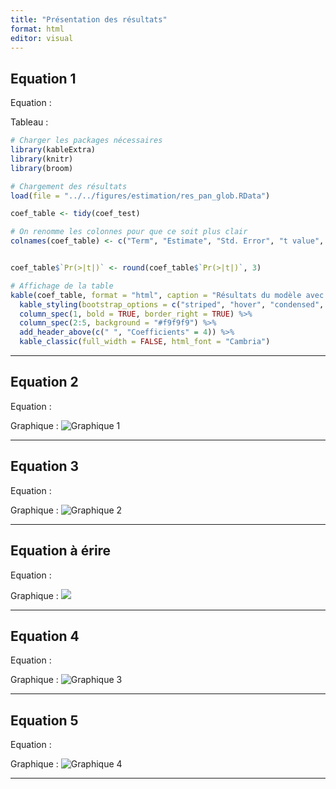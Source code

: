 ```yaml
---
title: "Présentation des résultats"
format: html
editor: visual
---
```


## Equation 1

Equation :

```{=tex}
\begin{multline}
    r_{i,t}-r_t^f=\alpha+\beta_{rm}.(r_t^m-r_t^f)+\beta_{SMB}.r_t^{SMB}+\beta_{HML}.r_t^{HML} + \beta_{RMW}.r_t^{RMW}+\beta_{CMA}.r_t^{CMA} \\ 
    +\beta_{CCI}.CCI_t + \eta_s + \eta_i+\varepsilon_{i,t}
\end{multline}
```
Tableau :

```r
# Charger les packages nécessaires
library(kableExtra)
library(knitr)
library(broom)

# Chargement des résultats
load(file = "../../figures/estimation/res_pan_glob.RData")

coef_table <- tidy(coef_test)

# On renomme les colonnes pour que ce soit plus clair
colnames(coef_table) <- c("Term", "Estimate", "Std. Error", "t value", "Pr(>|t|)")


coef_table$`Pr(>|t|)` <- round(coef_table$`Pr(>|t|)`, 3)

# Affichage de la table
kable(coef_table, format = "html", caption = "Résultats du modèle avec effets fixes individuels et sectoriels") %>%
  kable_styling(bootstrap_options = c("striped", "hover", "condensed", "responsive"), full_width = FALSE) %>%
  column_spec(1, bold = TRUE, border_right = TRUE) %>%
  column_spec(2:5, background = "#f9f9f9") %>%
  add_header_above(c(" ", "Coefficients" = 4)) %>%
  kable_classic(full_width = FALSE, html_font = "Cambria")
```

------------------------------------------------------------------------

## Equation 2

Equation :

```{=tex}
\begin{multline}
    r_{i,t} - r_t^f = \alpha + \beta_{rm} (r_t^m - r_t^f) + \beta_{SMB} r_t^{SMB} + \beta_{HML} r_t^{HML} + \beta_{RMW} r_t^{RMW} + \beta_{CMA} r_t^{CMA} \\ 
    + \sum_{s=1}^S \beta_{CCI}^s \mathbb{1}_{i \in s} CCI_t + \eta_i + \varepsilon_{i,t}
\end{multline}
```
Graphique : ![Graphique 1](images/pan_ccai_sectoriel.png)

------------------------------------------------------------------------

## Equation 3

Equation :

```{=tex}
\begin{multline}    
    r_{i \in t} - r_t^f = \alpha + \beta_{rm} (r_t^m - r_t^f) + \beta_{SMB} r_t^{SMB} + \beta_{HML} r_t^{HML} + \beta_{RMW} r_t^{RMW} + \beta_{CMA} r_t^{CMA} + \beta_{CCI} CCI_t +  \\
    \mathbb{1}_{t > PA} \left( \hat{\alpha} + \hat{\beta}_{rm} (r_t^m - r_t^f) + \hat{\beta}_{SMB} r_t^{SMB} + \hat{\beta}_{HML} r_t^{HML} + \hat{\beta}_{RMW} r_t^{RMW} + \hat{\beta}_{CMA} r_t^{CMA} + \hat{\beta}_{CCI} CCI_t \right) \\
    + \eta_s + \eta_i + \varepsilon_{i,t}
\end{multline}
```
Graphique : ![Graphique 2](images/pan_paris.png)

------------------------------------------------------------------------

## Equation à érire

Equation :

```{=tex}
\begin{multline}    
    r_{i \in t} - r_t^f = \alpha + \beta_{rm} (r_t^m - r_t^f) + \beta_{SMB} r_t^{SMB} + \beta_{HML} r_t^{HML} + \beta_{RMW} r_t^{RMW} + \beta_{CMA} r_t^{CMA} + \sum_{s=1}^S \beta_{CCI}^s \mathbb{1}_{i \in s} CCI_t +  \\
    \mathbb{1}_{t > PA} \left( \hat{\alpha} + \hat{\beta}_{rm} (r_t^m - r_t^f) + \hat{\beta}_{SMB} r_t^{SMB} + \hat{\beta}_{HML} r_t^{HML} + \hat{\beta}_{RMW} r_t^{RMW} + \hat{\beta}_{CMA} r_t^{CMA} + \sum_{s=1}^S \hat{\beta}_{CCI}^s \mathbb{1}_{i \in s} CCI_t \right) \\
    + \eta_i + \varepsilon_{i,t}
\end{multline}
```
Graphique : ![](images/pan_paris_ccai_sect.png)

------------------------------------------------------------------------

## Equation 4

Equation :

```{=tex}
\begin{multline}    
    r_{i \in s, t} - r_t^f = \alpha + \beta_{rm}^s (r_t^m - r_t^f) + \beta_{SMB}^s r_t^{SMB} + \beta_{HML}^s r_t^{HML} + \beta_{RMW}^s r_t^{RMW} \\ 
    + \beta_{CMA}^s r_t^{CMA} + \beta_{CCI}^s CCI_t + \eta_i + \varepsilon_{i,t}
\end{multline}
```
Graphique : ![Graphique 3](images/sub_sect_pan.png)

------------------------------------------------------------------------

## Equation 5

Equation :

```{=tex}
\begin{multline}    
    r_{i \in s, t} - r_t^f = \alpha + \beta_{rm}^s (r_t^m - r_t^f) + \beta_{SMB}^s r_t^{SMB} + \beta_{HML}^s r_t^{HML} + \beta_{RMW}^s r_t^{RMW} + \beta_{CMA}^s r_t^{CMA} + \beta_{CCI}^s CCI_t +  \\
    \mathbb{1}_{t > PA} \left( \hat{\alpha} + \hat{\beta}_{rm}^s (r_t^m - r_t^f) + \hat{\beta}_{SMB}^s r_t^{SMB} + \hat{\beta}_{HML}^s r_t^{HML} + \hat{\beta}_{RMW}^s r_t^{RMW} + \hat{\beta}_{CMA}^s r_t^{CMA} + \hat{\beta}_{CCI}^s CCI_t \right) \\
    + \eta_i + \varepsilon_{i,t}
\end{multline}
```
Graphique : ![Graphique 4](images/sub_sect_pan_paris.png)

------------------------------------------------------------------------

